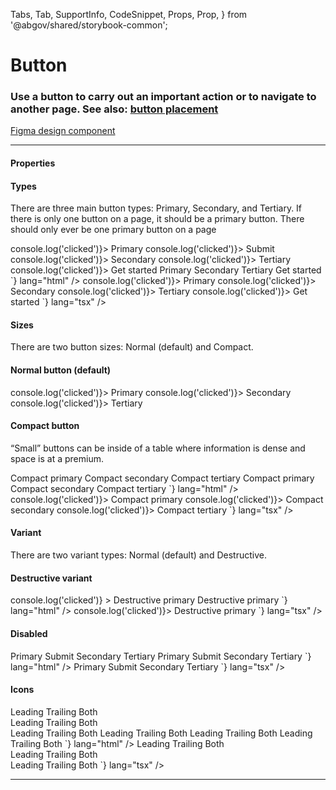   Tabs,
  Tab,
  SupportInfo,
  CodeSnippet,
  Props,
  Prop,
} from '@abgov/shared/storybook-common';

<Meta title="Components/Button" />


# Button

### Use a button to carry out an important action or to navigate to another page. See also: <a href="https://www.figma.com/file/UbIKwjbxuPUvoFNYvMBGpe/%E2%9D%96-Patterns-%7C-DDI-DS?node-id=1792%3A20682">button placement</a>

[Figma design component](https://www.figma.com/file/3pb2IK8s2QUqWieH79KdN7/%E2%9D%96-Components-%7C-DDI?node-id=5910%3A235039)

---

#### Properties

<Props>
  <Prop
    name="type"
    type="primary | submit | secondary | tertiary | start"
    defaultValue="primary"
    description="Define the type of button"
  />
  <Prop
    name="size"
    type="normal | compact"
    defaultValue="normal"
    description="Set the size of button [to compact]"
  />
  <Prop
    name="variant"
    type="normal | destructive"
    defaultValue="normal"
    description="Style this button to show a destructive action"
  />
  <Prop
    name="disabled"
    type="boolean"
    defaultValue="false"
    description="Disable this button"
  />
  <Prop
    name="leadingicon"
    type="GoAIconType"
    description="Show an icon to the left of the text"
  />
  <Prop
    name="trailingicon"
    type="GoAIconType"
    description="Show an icon to the right of the text"
  />
  <Prop
    name="_click"
    type="CustomEvent"
    description="Callback function when button is clicked"
  />
</Props>

#### Types

There are three main button types: Primary, Secondary, and Tertiary. If there is only one button on a page, it should be a primary button. There should only ever be one primary button on a page

<Story name="Types">
  <GoAButtonGroup alignment="start">
    <GoAButton type="primary" onClick={() => console.log('clicked')}>
      Primary
    </GoAButton>
    <GoAButton type="submit" onClick={() => console.log('clicked')}>
      Submit
    </GoAButton>
    <GoAButton type="secondary" onClick={() => console.log('clicked')}>
      Secondary
    </GoAButton>
    <GoAButton type="tertiary" onClick={() => console.log('clicked')}>
      Tertiary
    </GoAButton>
    <GoAButton type="start" onClick={() => console.log('clicked')}>
      Get started
    </GoAButton>
  </GoAButtonGroup>
</Story>

<Tabs>
  <Tab label="Web Component" hidden={true}>
    <CodeSnippet
      code={`
        <goa-button type="primary">Primary</goa-button>
        <goa-button type="secondary">Secondary</goa-button>
        <goa-button type="tertiary">Tertiary</goa-button>
        <goa-button type="start">Get Started</goa-button>
      `}
      lang="html"
    />
    <CodeSnippet
      code={`
        document.querySelector('goa-button').addEventListener('click', () => {
          console.log('clicked');
        });
      `}
      lang="js"
    />
  </Tab>
  <Tab label="Angular">
    <CodeSnippet
      code={`
        <goa-button (_click)="onClick()" type="primary">Primary</goa-button>
        <goa-button (_click)="onClick()" type="secondary">Secondary</goa-button>
        <goa-button (_click)="onClick()" type="tertiary">Tertiary</goa-button>
        <goa-button (_click)="onClick()" type="start">Get started</goa-button>
      `}
      lang="html"
    />
    <CodeSnippet
      code={`
        export class SomeOtherComponent {
          onClick() {
            console.log('clicked');
          }
        }
      `}
      lang="ts"
    />
  </Tab>
  <Tab label="React">
    <CodeSnippet
      code={`
        <GoAButton type="primary" onClick={() => console.log('clicked')}>
          Primary
        </GoAButton>
        <GoAButton type="secondary" onClick={() => console.log('clicked')}>
          Secondary
        </GoAButton>
        <GoAButton type="tertiary" onClick={() => console.log('clicked')}>
          Tertiary
        </GoAButton>
        <GoAButton type="start" onClick={() => console.log('clicked')}>
          Get started
        </GoAButton>
    `}
      lang="tsx"
    />
  </Tab>
</Tabs>

#### Sizes

There are two button sizes: Normal (default) and Compact.

#### Normal button (default)

<Story name="Normal size">
  <GoAButtonGroup alignment="start">
    <GoAButton type="primary" onClick={() => console.log('clicked')}>
      Primary
    </GoAButton>
    <GoAButton type="secondary" onClick={() => console.log('clicked')}>
      Secondary
    </GoAButton>
    <GoAButton type="tertiary" onClick={() => console.log('clicked')}>
      Tertiary
    </GoAButton>
  </GoAButtonGroup>
</Story>

#### Compact button

“Small” buttons can be inside of a table where information is dense and space is at a premium.

<Story name="Compact size">
  <GoAButtonGroup alignment="start" gap="small">
    <GoAButton type="primary" size="compact">
      Compact primary
    </GoAButton>
    <GoAButton type="secondary" size="compact">
      Compact secondary
    </GoAButton>
    <GoAButton type="tertiary" size="compact">
      Compact tertiary
    </GoAButton>
  </GoAButtonGroup>
</Story>

<Tabs>
  <Tab label="Web Component" hidden={true}>
    <CodeSnippet
      code={`
        <goa-button size="compact" type="primary">Compact primary</goa-button>
        <goa-button size="compact" type="secondary">Compact secondary</goa-button>
        <goa-button size="compact" type="tertiary">Compact tertiary</goa-button>
      `}
      lang="html"
    />
    <CodeSnippet
      code={`
        document.querySelector('goa-button').addEventListener('click', () => {
          console.log('clicked');
        });
      `}
      lang="js"
    />
  </Tab>
  <Tab label="Angular">
    <CodeSnippet
      code={`
        <goa-button size="compact" (_click)="onClick()" type="primary">Compact primary</goa-button>
        <goa-button size="compact" (_click)="onClick()" type="secondary">Compact secondary</goa-button>
        <goa-button size="compact" (_click)="onClick()" type="tertiary">Compact tertiary</goa-button>
      `}
      lang="html"
    />
    <CodeSnippet
      code={`
        export class SomeOtherComponent {
          onClick() {
            console.log('clicked');
          }
        }
      `}
      lang="ts"
    />
  </Tab>
  <Tab label="React">
    <CodeSnippet
      code={`
        <GoAButton size="compact" type="primary" onClick={() => console.log('clicked')}>
          Compact primary
        </GoAButton>
        <GoAButton size="compact" type="secondary" onClick={() => console.log('clicked')}>
          Compact secondary
        </GoAButton>
        <GoAButton size="compact" type="tertiary" onClick={() => console.log('clicked')}>
          Compact tertiary
        </GoAButton>
    `}
      lang="tsx"
    />
  </Tab>
</Tabs>

#### Variant

There are two variant types: Normal (default) and Destructive.

#### Destructive variant

<Story name="Destructive variant">
  <GoAButtonGroup alignment="start">
    <GoAButton
      type="primary"
      variant="destructive"
      onClick={() => console.log('clicked')}
    >
      Destructive primary
    </GoAButton>
  </GoAButtonGroup>
</Story>

<Tabs>
  <Tab label="Web Component" hidden={true}>
    <CodeSnippet
      code={`
        <goa-button variant="destructive" type="primary">Destructive primary</goa-button>
      `}
      lang="html"
    />
    <CodeSnippet
      code={`
        document.querySelector('goa-button').addEventListener('click', () => {
          console.log('clicked');
        });
      `}
      lang="js"
    />
  </Tab>
  <Tab label="Angular">
    <CodeSnippet
      code={`
        <goa-button variant="destructive" (_click)="onClick()" type="primary">Destructive primary</goa-button>
      `}
      lang="html"
    />
    <CodeSnippet
      code={`
        export class SomeOtherComponent {
          onClick() {
            console.log('clicked');}
        }
      `}
      lang="ts"
    />
  </Tab>
  <Tab label="React">
    <CodeSnippet
      code={`
        <GoAButton variant="destructive" type="primary" onClick={() => console.log('clicked')}>
          Destructive primary
        </GoAButton>
    `}
      lang="tsx"
    />
  </Tab>
</Tabs>

#### Disabled

<Story name="Disabled">
  <GoAButtonGroup alignment="start">
    <GoAButton type="primary" disabled="true">
      Primary
    </GoAButton>
    <GoAButton type="submit" disabled="true">
      Submit
    </GoAButton>
    <GoAButton type="secondary" disabled="true">
      Secondary
    </GoAButton>
    <GoAButton type="tertiary" disabled="true">
      Tertiary
    </GoAButton>
  </GoAButtonGroup>
</Story>

<Tabs>
  <Tab label="Web Component" hidden={true}>
    <CodeSnippet
      code={`
        <goa-button type="primary" disabled="true">Primary</goa-button>
        <goa-button type="submit" disabled="true">Submit</goa-button>
        <goa-button type="secondary" disabled="true">Secondary</goa-button>
        <goa-button type="tertiary" disabled="true">Tertiary</goa-button>
      `}
      lang="html"
    />
  </Tab>
  <Tab label="Angular">
    <CodeSnippet
      code={`
        <goa-button type="primary" disabled="true">Primary</goa-button>
        <goa-button type="submit" disabled="true">Submit</goa-button>
        <goa-button type="secondary" disabled="true">Secondary</goa-button>
        <goa-button type="tertiary" disabled="true">Tertiary</goa-button>
      `}
      lang="html"
    />
  </Tab>
  <Tab label="React">
    <CodeSnippet
      code={`
        <GoAButton type="primary" disabled="true">
          Primary
        </GoAButton>
        <GoAButton type="submit" disabled="true">
          Submit
        </GoAButton>
        <GoAButton type="secondary" disabled="true">
          Secondary
        </GoAButton>
        <GoaButton type="tertiary" disabled="true">
          Tertiary
        </GoAButton>
    `}
      lang="tsx"
    />
  </Tab>
</Tabs>

#### Icons

<Story name="Icons">
  <GoAButtonGroup alignment="start">
    <GoAButton type="primary" leadingIcon="airplane" onClick={noop}>
      Leading
    </GoAButton>
    <GoAButton type="primary" trailingIcon="airplane" onClick={noop}>
      Trailing
    </GoAButton>
    <GoAButton
      type="primary"
      leadingIcon="archive"
      trailingIcon="airplane"
      onClick={noop}
    >
      Both
    </GoAButton>
  </GoAButtonGroup>
  <br />
  <GoAButtonGroup alignment="start">
    <GoAButton type="secondary" leadingIcon="airplane" onClick={noop}>
      Leading
    </GoAButton>
    <GoAButton type="secondary" trailingIcon="airplane" onClick={noop}>
      Trailing
    </GoAButton>
    <GoAButton
      type="secondary"
      leadingIcon="archive"
      trailingIcon="airplane"
      onClick={noop}
    >
      Both
    </GoAButton>
  </GoAButtonGroup>
  <br />
  <GoAButtonGroup alignment="start">
    <GoAButton type="tertiary" leadingIcon="airplane" onClick={noop}>
      Leading
    </GoAButton>
    <GoAButton type="tertiary" trailingIcon="airplane" onClick={noop}>
      Trailing
    </GoAButton>
    <GoAButton
      type="tertiary"
      leadingIcon="archive"
      trailingIcon="airplane"
      onClick={noop}
    >
      Both
    </GoAButton>
  </GoAButtonGroup>
</Story>

<Tabs>
  <Tab label="Web Component" hidden={true}>
    <CodeSnippet
      code={`
        <goa-button-group alignment="start">
          <goa-button leadingicon="airplane" type="primary">Leading</goa-button>
          <goa-button trailingIcon="airplane" type="primary">Trailing</goa-button>
          <goa-button leadingicon="archive" trailingicon="airplane" type="primary">Both</goa-button>
        </goa-button-group>
        <goa-button-group alignment="start">
          <goa-button leadingicon="airplane" type="secondary">Leading</goa-button>
          <goa-button trailingIcon="airplane" type="secondary">Trailing</goa-button>
          <goa-button leadingicon="archive" trailingicon="airplane" type="secondary">Both</goa-button>
        </goa-button-group>
        <goa-button-group alignment="start">
          <goa-button leadingicon="airplane" type="tertiary">Leading</goa-button>
          <goa-button trailingIcon="airplane" type="tertiary">Trailing</goa-button>
          <goa-button leadingicon="archive" trailingicon="airplane" type="tertiary">Both</goa-button>
        </goa-button-group>
      `}
      lang="html"
    />
  </Tab>
  <Tab label="Angular">
    <CodeSnippet
      code={`
        <goa-button-group alignment="start">
          <goa-button leadingicon="airplane" (_click)="onClick()" type="primary">Leading</goa-button>
          <goa-button trailingicon="airplane" (_click)="onClick()" type="primary">Trailing</goa-button>
          <goa-button leadingicon="archive" trailingicon="airplane" (_click)="onClick()" type="primary">Both</goa-button>
        </goa-button-group>
        <goa-button-group alignment="start">
          <goa-button leadingicon="airplane" (_click)="onClick()" type="secondary">Leading</goa-button>
          <goa-button trailingicon="airplane" (_click)="onClick()" type="secondary">Trailing</goa-button>
          <goa-button leadingicon="archive" trailingicon="airplane" (_click)="onClick()" type="secondary">Both</goa-button>
        </goa-button-group>
        <goa-button-group alignment="start">
          <goa-button leadingicon="airplane" (_click)="onClick()" type="tertiary">Leading</goa-button>
          <goa-button trailingicon="airplane" (_click)="onClick()" type="tertiary">Trailing</goa-button>
          <goa-button leadingicon="archive" trailingicon="airplane" (_click)="onClick()" type="tertiary">Both</goa-button>
        </goa-button-group>
      `}
      lang="html"
    />
  </Tab>
  <Tab label="React">
    <CodeSnippet
      code={`
        <GoAButtonGroup alignment="start">
          <GoAButton type="primary" leadingIcon="airplane" onClick={noop}>Leading</GoAButton>
          <GoAButton type="primary" trailingIcon="airplane" onClick={noop}>Trailing</GoAButton>
          <GoAButton type="primary" leadingIcon="archive" trailingIcon="airplane" onClick={noop}>Both</GoAButton>
        </GoAButtonGroup>
        <br />
        <GoAButtonGroup alignment="start">
          <GoAButton type="secondary" leadingIcon="airplane" onClick={noop}>Leading</GoAButton>
          <GoAButton type="secondary" trailingIcon="airplane" onClick={noop}>Trailing</GoAButton>
          <GoAButton type="secondary" leadingIcon="archive" trailingIcon="airplane" onClick={noop}>Both</GoAButton>
        </GoAButtonGroup>
        <br />
        <GoAButtonGroup alignment="start">
          <GoAButton type="tertiary" leadingIcon="airplane" onClick={noop}>Leading</GoAButton>
          <GoAButton type="tertiary" trailingIcon="airplane" onClick={noop}>Trailing</GoAButton>
          <GoAButton type="tertiary" leadingIcon="archive" trailingIcon="airplane" onClick={noop}>Both</GoAButton>
        </GoAButtonGroup>
    `}
      lang="tsx"
    />
  </Tab>
</Tabs>

---

<SupportInfo />
